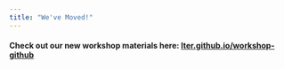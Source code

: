 ```yaml
---
title: "We've Moved!"
---
```


#### Check out our new workshop materials here: [lter.github.io/workshop-github](https://lter.github.io/workshop-github/)
